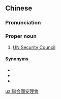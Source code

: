 ==Chinese==
{{zh-forms|s=联合国安理会|type=33}}

===Pronunciation===
{{zh-pron
|m=Liánhéguó Ānlǐhuì
|c=lyun4 hap6 gwok3 on1 lei5 wui6-2
|cat=pn
}}

===Proper noun===
{{zh-proper}}

# [[UN Security Council]]

====Synonyms====
* {{zh-l|安理會}}
* {{zh-l|安全理事會}}
* {{zh-l|聯合國安全理事會}}

[[uz:聯合國安理會]]